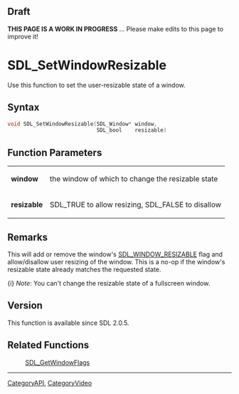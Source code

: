 == Draft ==

'''THIS PAGE IS A WORK IN PROGRESS''' ... Please make edits to this page to improve it!


<!-- #*^*^*^*^*See http://wiki.libsdl.org/moin.cgi/SGFunctions for details on editing this page*^*^*^*^* -->


= SDL_SetWindowResizable =
Use this function to set the user-resizable state of a window.




== Syntax ==
<syntaxhighlight lang='c++'>
void SDL_SetWindowResizable(SDL_Window* window,
                            SDL_bool    resizable)
</syntaxhighlight>


== Function Parameters ==
{|
|'''window'''
|the window of which to change the resizable state
|-
|'''resizable'''
|SDL_TRUE to allow resizing, SDL_FALSE to disallow
|}



== Remarks ==
This will add or remove the window's [[SDL_WindowFlags|SDL_WINDOW_RESIZABLE]] flag and allow/disallow user resizing of the window.  This is a no-op if the window's resizable state already matches the requested state.

{i} ''Note'': You can't change the resizable state of a fullscreen window.


== Version ==
This function is available since SDL 2.0.5.


== Related Functions ==
:[[SDL_GetWindowFlags]]
<!-- #Remove this section if empty -->

----
[[CategoryAPI]], [[CategoryVideo]]
<!-- #See the Style Guide for instructions on editing the footer. -->
